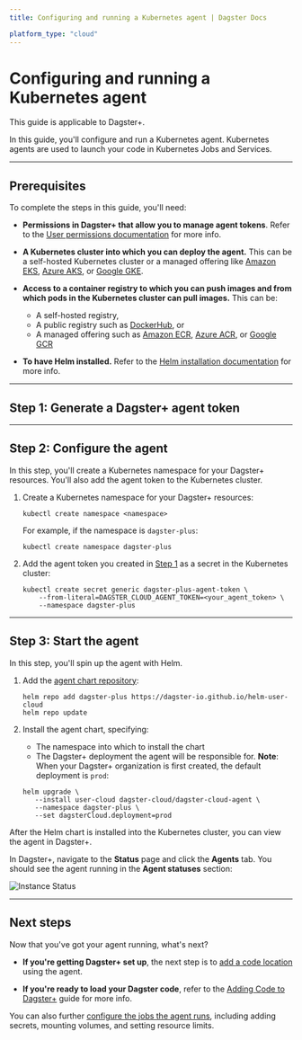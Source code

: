 ```yaml
---
title: Configuring and running a Kubernetes agent | Dagster Docs

platform_type: "cloud"
---
```


# Configuring and running a Kubernetes agent

<Note>This guide is applicable to Dagster+.</Note>

In this guide, you'll configure and run a Kubernetes agent. Kubernetes agents are used to launch your code in Kubernetes Jobs and Services.

---

## Prerequisites

To complete the steps in this guide, you'll need:

- **Permissions in Dagster+ that allow you to manage agent tokens**. Refer to the [User permissions documentation](/dagster-plus/account/managing-users) for more info.

- **A Kubernetes cluster into which you can deploy the agent.** This can be a self-hosted Kubernetes cluster or a managed offering like [Amazon EKS](https://aws.amazon.com/eks/), [Azure AKS](https://azure.microsoft.com/en-us/services/kubernetes-service/#overview), or [Google GKE](https://cloud.google.com/kubernetes-engine).

- **Access to a container registry to which you can push images and from which pods in the Kubernetes cluster can pull images.** This can be:

  - A self-hosted registry,
  - A public registry such as [DockerHub](https://hub.docker.com/), or
  - A managed offering such as [Amazon ECR](https://aws.amazon.com/ecr/), [Azure ACR](https://azure.microsoft.com/en-us/services/container-registry/#overview), or [Google GCR](https://cloud.google.com/container-registry)

- **To have Helm installed.** Refer to the [Helm installation documentation](https://helm.sh/docs/intro/install/) for more info.

---

## Step 1: Generate a Dagster+ agent token

<GenerateAgentToken />

---

## Step 2: Configure the agent

In this step, you'll create a Kubernetes namespace for your Dagster+ resources. You'll also add the agent token to the Kubernetes cluster.

1. Create a Kubernetes namespace for your Dagster+ resources:

   ```shell
   kubectl create namespace <namespace>
   ```

   For example, if the namespace is `dagster-plus`:

   ```shell
   kubectl create namespace dagster-plus
   ```

2. Add the agent token you created in [Step 1](#step-1-generate-a-dagster-cloud-agent-token) as a secret in the Kubernetes cluster:

   ```shell
   kubectl create secret generic dagster-plus-agent-token \
       --from-literal=DAGSTER_CLOUD_AGENT_TOKEN=<your_agent_token> \
       --namespace dagster-plus
   ```

---

## Step 3: Start the agent

In this step, you'll spin up the agent with Helm.

1. Add the [agent chart repository](https://dagster-io.github.io/helm-user-cloud):

   ```shell
   helm repo add dagster-plus https://dagster-io.github.io/helm-user-cloud
   helm repo update
   ```

2. Install the agent chart, specifying:

   - The namespace into which to install the chart
   - The Dagster+ deployment the agent will be responsible for. **Note**: When your Dagster+ organization is first created, the default deployment is `prod`:

   ```shell
   helm upgrade \
      --install user-cloud dagster-cloud/dagster-cloud-agent \
      --namespace dagster-plus \
      --set dagsterCloud.deployment=prod
   ```

After the Helm chart is installed into the Kubernetes cluster, you can view the agent in Dagster+.

In Dagster+, navigate to the **Status** page and click the **Agents** tab. You should see the agent running in the **Agent statuses** section:

<Image
alt="Instance Status"
src="/images/dagster-cloud/agents/dagster-cloud-instance-status.png"
width={1152}
height={320}
/>

---

## Next steps

Now that you've got your agent running, what's next?

- **If you're getting Dagster+ set up**, the next step is to [add a code location](/dagster-plus/managing-deployments/code-locations) using the agent.

- **If you're ready to load your Dagster code**, refer to the [Adding Code to Dagster+](/dagster-plus/managing-deployments/code-locations) guide for more info.

You can also further [configure the jobs the agent runs](/dagster-plus/deployment/agents/kubernetes/configuration-reference), including adding secrets, mounting volumes, and setting resource limits.
